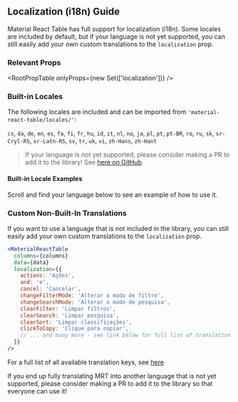 
<Head>
  <title>Localization/i18n Guide - Material React Table V1 Docs</title>
  <meta
    name="description"
    content="How to customize localization and translations (i18n) in Material React Table"
  />
</Head>

## Localization (i18n) Guide

Material React Table has full support for localization (i18n). Some locales are included by default, but if your language is not yet supported, you can still easily add your own custom translations to the `localization` prop.

### Relevant Props

<RootPropTable onlyProps={new Set(['localization'])} />

### Built-in Locales

The following locales are included and can be imported from `'material-react-table/locales/'`:

`cs`, `da`, `de`, `en`, `es`, `fa`, `fi`, `fr`, `hu`, `id`, `it`, `nl`, `no`, `ja`, `pl`, `pt`, `pt-BR`, `ro`, `ru`, `sk`, `sr-Cryl-RS`, `sr-Latn-RS`, `sv`, `tr`, `uk`, `vi`, `zh-Hans`, `zh-Hant`

> If your language is not yet supported, please consider making a PR to add it to the library! See [here on GitHub](https://github.com/KevinVandy/material-react-table/tree/v1/packages/material-react-table/src/_locales).

#### Built-in Locale Examples

Scroll and find your language below to see an example of how to use it.

<LocaleExamples />

### Custom Non-Built-In Translations

If you want to use a language that is not included in the library, you can still easily add your own custom translations to the `localization` prop.

```jsx
<MaterialReactTable
  columns={columns}
  data={data}
  localization={{
    actions: 'Ações',
    and: 'e',
    cancel: 'Cancelar',
    changeFilterMode: 'Alterar o modo de filtro',
    changeSearchMode: 'Alterar o modo de pesquisa',
    clearFilter: 'Limpar filtros',
    clearSearch: 'Limpar pesquisa',
    clearSort: 'Limpar classificações',
    clickToCopy: 'Clique para copiar',
    // ... and many more - see link below for full list of translation keys
  }}
/>
```

For a full list of all available translation keys, see [here](https://github.com/KevinVandy/material-react-table/blob/v1/packages/material-react-table/src/_locales/en.ts)

If you end up fully translating MRT into another language that is not yet supported, please consider making a PR to add it to the library so that everyone can use it!

